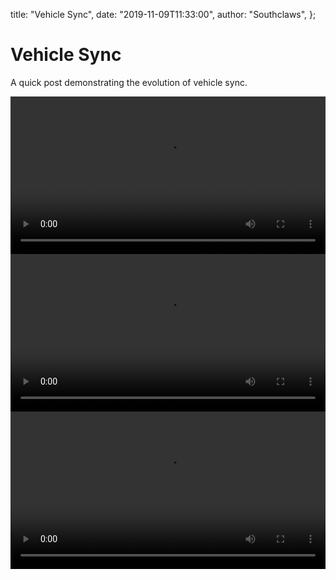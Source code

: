  title: "Vehicle Sync",
  date: "2019-11-09T11:33:00",
  author: "Southclaws",
};

# Vehicle Sync

A quick post demonstrating the evolution of vehicle sync.

<video autoPlay loop width="100%" controls>
  <source src="/images/videos/vehicle_sync_01.mp4" type="video/mp4" />
  Sorry, your browser doesn't support embedded videos.
</video>

<video autoPlay loop width="100%" controls>
  <source src="/images/videos/vehicle_sync_02.mp4" type="video/mp4" />
  Sorry, your browser doesn't support embedded videos.
</video>

<video autoPlay loop width="100%" controls>
  <source src="/images/videos/vehicle_sync_03.mp4" type="video/mp4" />
  Sorry, your browser doesn't support embedded videos.
</video>
